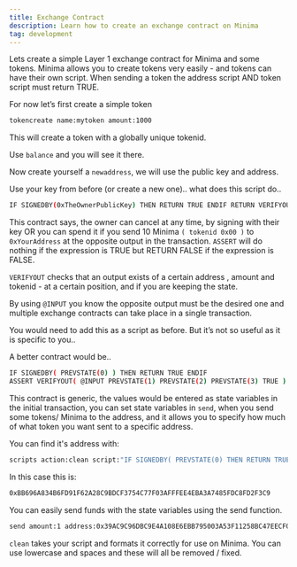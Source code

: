 ```yaml
---
title: Exchange Contract
description: Learn how to create an exchange contract on Minima
tag: development
---
```


Lets create a simple Layer 1 exchange contract for Minima and some tokens. Minima allows you to create tokens very easily - and tokens can have their own script. When sending a token the address script AND token script must return TRUE.

For now let’s first create a simple token

```bash title="Terminal"
tokencreate name:mytoken amount:1000
```

This will create a token with a globally unique tokenid.

Use `balance` and you will see it there.

Now create yourself a `newaddress`, we will use the public key and address.

Use your key from before (or create a new one).. what does this script do..

```bash
IF SIGNEDBY(0xTheOwnerPublicKey) THEN RETURN TRUE ENDIF RETURN VERIFYOUT( @INPUT 0xYouAddress 10 0x00 TRUE )
```

This contract says, the owner can cancel at any time, by signing with their key OR you can spend it if you send 10 Minima `( tokenid 0x00 )` to `0xYourAddress` at the opposite output in the transaction.
`ASSERT` will do nothing if the expression is TRUE but RETURN FALSE if the expression is FALSE.

`VERIFYOUT` checks that an output exists of a certain address , amount and tokenid - at a certain position, and if you are keeping the state.

By using `@INPUT` you know the opposite output must be the desired one and multiple exchange contracts can take place in a single transaction.

You would need to add this as a script as before. But it’s not so useful as it is specific to you..

A better contract would be..

```bash
IF SIGNEDBY( PREVSTATE(0) ) THEN RETURN TRUE ENDIF
ASSERT VERIFYOUT( @INPUT PREVSTATE(1) PREVSTATE(2) PREVSTATE(3) TRUE ) RETURN TRUE
```

This contract is generic, the values would be entered as state variables in the initial transaction, you can set state variables in `send`, when you send some tokens/ Minima to the address, and it allows you to specify how much of what token you want sent to a specific address.

You can find it's address with:

```bash title="Terminal"
scripts action:clean script:"IF SIGNEDBY( PREVSTATE(0) THEN RETURN TRUE ENDIF ASSERT VERIFYOUT( @INPUT PREVSTATE(1) PREVSTATE(2) PREVSTATE(3) TRUE ) RETURN TRUE"
```

In this case this is:

```bash title="Output"
0xBB696A834B6FD91F62A28C9BDCF3754C77F03AFFFEE4EBA3A7485FDC8FD2F3C9
```

You can easily send funds with the state variables using the send function.

```bash title="Terminal"
send amount:1 address:0x39AC9C96DBC9E4A108E6EBB795003A53F11258BC47EECF0C03275C500CB8DDA1 state:{"0":"0xOwnerKey","1":"0xOwnerAddress","2":"0xDesiredAmount","3":"0xDesiredToken"}
```

`clean` takes your script and formats it correctly for use on Minima. You can use lowercase and spaces and these will all be removed / fixed.
